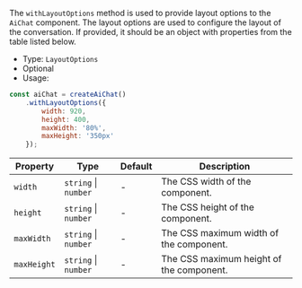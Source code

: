 The `withLayoutOptions` method is used to provide layout options to the `AiChat` component.
The layout options are used to configure the layout of the conversation.
If provided, it should be an object with properties from the table listed below.

* Type: `LayoutOptions`
* Optional
* Usage:

```javascript
const aiChat = createAiChat()
    .withLayoutOptions({
        width: 920,
        height: 400,
        maxWidth: '80%',
        maxHeight: '350px'
    });
```

| Property | Type |  Default |Description |
| --- | --- | --- | --- |
| `width` | `string` \| `number` | - | The CSS width of the component. |
| `height` | `string` \| `number` | - | The CSS height of the component. |
| `maxWidth` | `string` \| `number` | -| The CSS maximum width of the component. |
| `maxHeight` | `string` \| `number` | - | The CSS maximum height of the component. |

